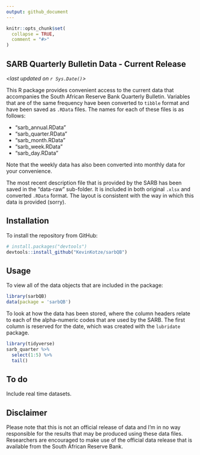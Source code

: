```yaml
---
output: github_document
---
```


<!-- README.md is generated from README.Rmd. Please edit that file -->

```r
knitr::opts_chunk$set(
  collapse = TRUE,
  comment = "#>"
)
```

## SARB Quarterly Bulletin Data - Current Release

_<last updated on `r Sys.Date()`>_

This R package provides convenient access to the current data that accompanies the South African Reserve Bank Quarterly Bulletin. Variables that are of the same frequency have been converted to `tibble` format and have been saved as `.RData` files. The names for each of these files is as follows:

- "sarb_annual.RData"
- "sarb_quarter.RData"
- "sarb_month.RData"
- "sarb_week.RData"
- "sarb_day.RData"

Note that the weekly data has also been converted into monthly data for your convenience.

The most recent description file that is provided by the SARB has been saved in the "data-raw" sub-folder. It is included in both original `.xlsx` and converted `.RData` format. The layout is consistent with the way in which this data is provided (sorry).

## Installation

To install the repository from GitHub:

```R
# install.packages("devtools")
devtools::install_github("KevinKotze/sarbQB")
```

## Usage

To view all of the data objects that are included in the package: 

```r
library(sarbQB)
data(package = 'sarbQB')
```

To look at how the data has been stored, where the column headers relate to each of the alpha-numeric codes that are used by the SARB. The first column is reserved for the date, which was created with the `lubridate` package.

```r
library(tidyverse)
sarb_quarter %>% 
  select(1:5) %>% 
  tail()
```

## To do

Include real time datasets.

## Disclaimer

Please note that this is not an official release of data and I'm in no way responsible for the results that may be produced using these data files. 
Researchers are encouraged to make use of the official data release that is available from the South African Reserve Bank. 

